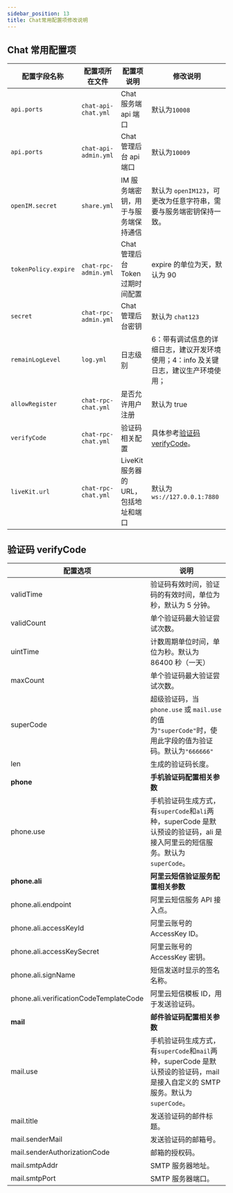 ```yaml
---
sidebar_position: 13
title: Chat常用配置项修改说明
---
```


## Chat 常用配置项

| 配置字段名称         | 配置项所在文件       | 配置项说明                           | 修改说明                                                                            |
| -------------------- | -------------------- | ------------------------------------ | ----------------------------------------------------------------------------------- |
| `api.ports`          | `chat-api-chat.yml`  | Chat 服务端 api 端口                 | 默认为`10008`                                                                       |
| `api.ports`          | `chat-api-admin.yml` | Chat 管理后台 api 端口               | 默认为`10009`                                                                       |
| `openIM.secret`      | `share.yml`          | IM 服务端密钥，用于与服务端保持通信  | 默认为 `openIM123`，可更改为任意字符串，需要与服务端密钥保持一致。                  |
| `tokenPolicy.expire` | `chat-rpc-admin.yml` | Chat 管理后台 Token 过期时间配置     | expire 的单位为天，默认为 90                                                        |
| `secret`             | `chat-rpc-admin.yml` | Chat 管理后台密钥                    | 默认为 `chat123`                                                                    |
| `remainLogLevel`     | `log.yml`            | 日志级别                             | 6：带有调试信息的详细日志，建议开发环境使用；4：info 及关键日志，建议生产环境使用； |
| `allowRegister`      | `chat-rpc-chat.yml`  | 是否允许用户注册                     | 默认为 true                                                                         |
| `verifyCode`         | `chat-rpc-chat.yml`  | 验证码相关配置                       | 具体参考[验证码 verifyCode](#验证码-verifyCode)。                                   |
| `liveKit.url`        | `chat-rpc-chat.yml`  | LiveKit 服务器的 URL，包括地址和端口 | 默认为`ws://127.0.0.1:7880`                                                         |

## 验证码 verifyCode

| **配置选项**                           | **说明**                                                                                                                        |
| -------------------------------------- | ------------------------------------------------------------------------------------------------------------------------------- |
| validTime                              | 验证码有效时间，验证码的有效时间，单位为秒，默认为 5 分钟。                                                                     |
| validCount                             | 单个验证码最大验证尝试次数。                                                                                                    |
| uintTime                               | 计数周期单位时间，单位为秒。默认为 86400 秒（一天）                                                                             |
| maxCount                               | 单个验证码最大验证尝试次数。                                                                                                    |
| superCode                              | 超级验证码，当`phone.use` 或 `mail.use` 的值为`"superCode"`时，使用此字段的值为验证码。默认为`"666666"`                         |
| len                                    | 生成的验证码长度。                                                                                                              |
| **phone**                              | **手机验证码配置相关参数**                                                                                                      |
| phone.use                              | 手机验证码生成方式，有`superCode`和`ali`两种，superCode 是默认预设的验证码，ali 是接入阿里云的短信服务。默认为`superCode`。     |
| **phone.ali**                          | **阿里云短信验证服务配置相关参数**                                                                                              |
| phone.ali.endpoint                     | 阿里云短信服务 API 接入点。                                                                                                     |
| phone.ali.accessKeyId                  | 阿里云账号的 AccessKey ID。                                                                                                     |
| phone.ali.accessKeySecret              | 阿里云账号的 AccessKey 密钥。                                                                                                   |
| phone.ali.signName                     | 短信发送时显示的签名名称。                                                                                                      |
| phone.ali.verificationCodeTemplateCode | 阿里云短信模板 ID，用于发送验证码。                                                                                             |
| **mail**                               | **邮件验证码配置相关参数**                                                                                                      |
| mail.use                               | 手机验证码生成方式，有`superCode`和`mail`两种，superCode 是默认预设的验证码，mail 是接入自定义的 SMTP 服务。默认为`superCode`。 |
| mail.title                             | 发送验证码的邮件标题。                                                                                                          |
| mail.senderMail                        | 发送验证码的邮箱号。                                                                                                            |
| mail.senderAuthorizationCode           | 邮箱的授权码。                                                                                                                  |
| mail.smtpAddr                          | SMTP 服务器地址。                                                                                                               |
| mail.smtpPort                          | SMTP 服务器端口。                                                                                                               |
